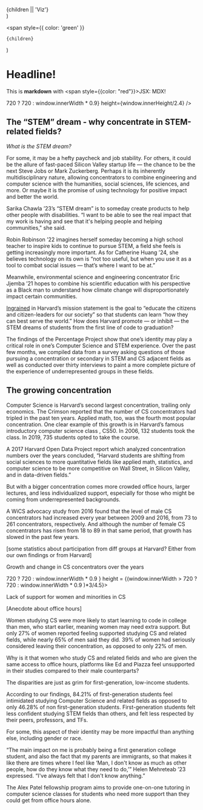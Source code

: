 
  <div style={{padding: 20, backgroundColor: 'lightblue'}}>{children || 'Viz'}</div>
)

  <span
    style={{
      color: 'green'
    }}
  >
    {children}
  </span>
)

# Headline!

This is **markdown** with <span style={{color: "red"}}>JSX</span>: MDX!

<Dots width = {window.innerWidth > 720 ? 720 : window.innerWidth * 0.9} height={window.innerHeight/2.4} />

## The “STEM” dream - why concentrate in STEM-related fields?

*What is the STEM dream?*

For some, it may be a hefty paycheck and job stability. For others, it could be the allure of fast-paced Silicon Valley startup life — the chance to be the next Steve Jobs or Mark Zuckerberg. Perhaps it is its inherently multidisciplinary nature, allowing concentrators to combine engineering and computer science with the humanities, social sciences, life sciences, and more. Or maybe it is the promise of using technology for positive impact and better the world. 

<Person>Sarika Chawla ’23</Person>’s “STEM dream” is to someday create products to help other people with disabilities. “I want to be able to see the real impact that my work is having and see that it's helping people and helping communities," she said.

Robin Robinson ’22 imagines herself someday becoming a high school teacher to inspire kids to continue to pursue STEM, a field she feels is getting increasingly more important. As for Catherine Huang ’24, she believes technology on its own is “not too useful, but when you use it as a tool to combat social issues — that’s where I want to be at.” 

Meanwhile, environmental science and engineering concentrator Eric Jjemba ’21 hopes to combine his scientific education with his perspective as a Black man to understand how climate change will disproportionately impact certain communities.  

[Ingrained](https://google.com) in Harvard’s mission statement is the goal to “educate the citizens and citizen-leaders for our society” so that students can learn “how they can best serve the world.” How does Harvard promote — or inhibit — the STEM dreams of students from the first line of code to graduation? 

The findings of the Percentage Project show that one’s identity may play a critical role in one’s Computer Science and STEM experience. Over the past few months, we compiled data from a survey asking questions of those pursuing a concentration or secondary in STEM and CS adjacent fields as well as conducted over thirty interviews to paint a more complete picture of the experience of underrepresented groups in these fields.  

## The growing concentration

Computer Science is Harvard’s second largest concentration, trailing only economics. The Crimson reported that the number of CS concentrators had tripled in the past ten years. Applied math, too, was the fourth most popular concentration. One clear example of this growth is in Harvard’s famous introductory computer science class , CS50. In 2006, 132 students took the class. In 2019, 735 students opted to take the course. 

A 2017 Harvard Open Data Project report which analyzed concentration numbers over the years concluded, “Harvard students are shifting from social sciences to more quantitative fields like applied math, statistics, and computer science to be more competitive on Wall Street, in Silicon Valley, and in data-driven fields.” 

But with a bigger concentration comes more crowded office hours, larger lectures, and less individualized support, especially for those who might be coming from underrepresented backgrounds. 

A WiCS advocacy study from 2016 found that the level of male CS concentrators had increased every year between 2009 and 2016, from 73 to 261 concentrators, respectively. And although the number of female CS concentrators has risen from 18 to 89 in that same period, that growth has slowed in the past few years. 

[some statistics about participation from diff groups at Harvard? Either from our own findings or from Harvard] 

<Viz>Growth and change in CS concentrators over the years</Viz>
<div style={{textAlign: "center", backgroundColor: "#F9F9F9"}}>
<LineGraph width = {window.innerWidth > 720 ? 720 : window.innerWidth * 0.9 } height = {(window.innerWidth > 720 ? 720 : window.innerWidth * 0.9 )*3/4.5}> </LineGraph> 
</div>

Lack of support for women and minorities in CS

[Anecdote about office hours]

Women studying CS were more likely to start learning to code in college than men, who start earlier, meaning women may need extra support. But only 27% of women reported feeling supported studying CS and related fields, while nearly 65% of men said they did. 39% of women had seriously considered leaving their concentration, as opposed to only 22% of men. 

Why is it that women who study CS and related fields and who are given the same access to office hours, platforms like Ed and Piazza feel unsupported in their studies compared to their male counterparts?

The disparities are just as grim for first-generation, low-income students.  

According to our findings, 84.21% of first-generation students feel intimidated studying Computer Science and related fields as opposed to only 46.28% of non first-generation students. First-generation students felt less confident studying STEM fields than others, and felt less respected by their peers, professors, and TFs.

For some, this aspect of their identity may be more impactful than anything else, including gender or race. 

“The main impact on me is probably being a first generation college student, and also the fact that my parents are immigrants, so that makes it like there are times where I feel like ‘Man, I don't know as much as other people, how do they know what they need to do,’” Helen Mehreteab ’23 expressed. “I've always felt that I don't know anything.” 

The Alex Patel fellowship program aims to provide one-on-one tutoring in computer science classes for students who need more support than they could get from office hours alone. 
